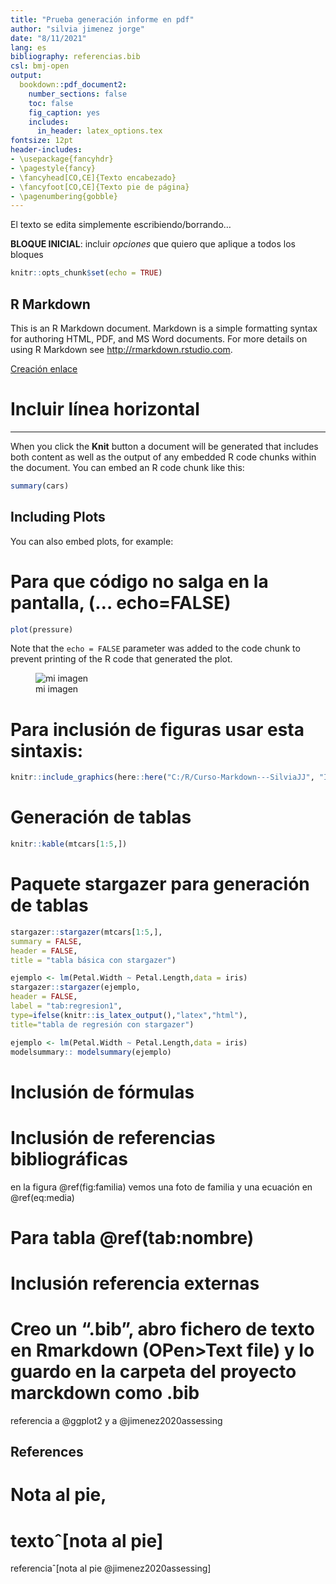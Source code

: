 ```yaml
---
title: "Prueba generación informe en pdf"
author: "silvia jimenez jorge"
date: "8/11/2021"
lang: es
bibliography: referencias.bib
csl: bmj-open
output: 
  bookdown::pdf_document2: 
    number_sections: false
    toc: false
    fig_caption: yes
    includes:
      in_header: latex_options.tex
fontsize: 12pt
header-includes:
- \usepackage{fancyhdr}
- \pagestyle{fancy}
- \fancyhead[CO,CE]{Texto encabezado}
- \fancyfoot[CO,CE]{Texto pie de página}
- \pagenumbering{gobble}
---
```


\def\figurename{Figura}
\def\tablename{Tabla}

El texto se edita simplemente escribiendo/borrando...

**BLOQUE INICIAL**: incluir *opciones* que quiero que aplique a todos los bloques


```r
knitr::opts_chunk$set(echo = TRUE)
```

## R Markdown

This is an R Markdown document. Markdown is a simple formatting syntax for authoring HTML, PDF, and MS Word documents. For more details on using R Markdown see <http://rmarkdown.rstudio.com>.

[Creación enlace](https://github.com/sjimenezj?tab=repositories)

# Incluir línea horizontal
***

When you click the **Knit** button a document will be generated that includes both content as well as the output of any embedded R code chunks within the document. You can embed an R code chunk like this:

```r
summary(cars)
```

## Including Plots

You can also embed plots, for example:

# Para que código no salga en la pantalla, (... echo=FALSE)

```r
plot(pressure)
```

Note that the `echo = FALSE` parameter was added to the code chunk to prevent printing of the R code that generated the plot.

![mi imagen](C:\Users\Clara Maria Rosso\Desktop\SILVI\OCIO\calendario2021\diciembre\IMG-20191228-WA0023)

# Para inclusión de figuras usar esta sintaxis:

```r
knitr::include_graphics(here::here("C:/R/Curso-Markdown---SilviaJJ", "IMG-20191228-WA0023.jpg"))
```

# Generación de tablas
```r
knitr::kable(mtcars[1:5,])
```

# Paquete stargazer para generación de tablas

```r
stargazer::stargazer(mtcars[1:5,],
summary = FALSE,
header = FALSE,
title = "tabla básica con stargazer")
```

```r
ejemplo <- lm(Petal.Width ~ Petal.Length,data = iris)
stargazer::stargazer(ejemplo,
header = FALSE,
label = "tab:regresion1",
type=ifelse(knitr::is_latex_output(),"latex","html"),
title="tabla de regresión con stargazer")
```

```r
ejemplo <- lm(Petal.Width ~ Petal.Length,data = iris)
modelsummary:: modelsummary(ejemplo)
```

# Inclusión de fórmulas

\begin{equation}
\bar{X} = \frac{\sum_{i=1}ˆn X_i}{n} \label{eq:media}
\end{equation}

# Inclusión de referencias bibliográficas

en la figura \@ref(fig:familia) vemos una foto de familia y una ecuación en \@ref(eq:media)

# Para tabla \@ref(tab:nombre)

# Inclusión referencia externas
# Creo un ".bib", abro fichero de texto en Rmarkdown (OPen>Text file) y lo guardo en la carpeta del proyecto marckdown como .bib
referencia a @ggplot2 y a @jimenez2020assessing

## References

# Nota al pie, 
# textoˆ[nota al pie]
referenciaˆ[nota al pie @jimenez2020assessing]

